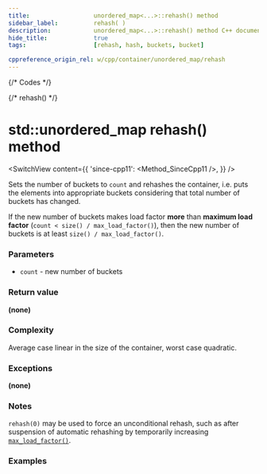 ```yaml
---
title:					unordered_map<...>::rehash() method
sidebar_label:			rehash( )
description:			unordered_map<...>::rehash() method C++ documentation
hide_title:				true
tags:					[rehash, hash, buckets, bucket]

cppreference_origin_rel: w/cpp/container/unordered_map/rehash
---
```



{/* Codes */}

{/* rehash() */}

# std::unordered_map rehash() method

<SwitchView content={{
	'since-cpp11': <Method_SinceCpp11 />,
}} />

		
Sets the number of buckets to `count` and rehashes the container, i.e. puts the elements into appropriate buckets considering that total number of buckets has changed.


If the new number of buckets makes load factor **more** than **maximum load factor** (`count < size() / max_load_factor()`), then the new number of buckets is at least `size() / max_load_factor()`.

### Parameters

 - `count` - new number of buckets

### Return value

**(none)**

### Complexity

Average case linear in the size of the container, worst case quadratic.

### Exceptions

**(none)**

### Notes

`rehash(0)` may be used to force an unconditional rehash, such as after suspension of automatic rehashing by temporarily increasing [`max_load_factor()`](/docs/std/containers/maps/unordered-map/max_load_factor).

### Examples

<ImproveSection />
